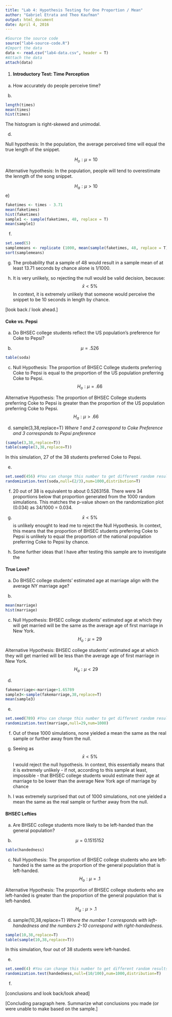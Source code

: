 ```yaml
---
title: "Lab 4: Hypothesis Testing for One Proportion / Mean"
author: "Gabriel Etrata and Theo Kaufman"
output: html_document
date: April 4, 2016
---
```


<!-- WARNING: This file must be in the same folder with the data and source code to work. DO NOT MODIFY THE CODE CHUNK BELOW OR CHANGE ANY FILENAMES-->

```r
#Source the source code
source("lab4-source-code.R")
#Import the data
data <- read.csv("lab4-data.csv", header = T)
#Attach the data
attach(data)
```

<!-- When you are done with your code, remove this piece of text (including the symbols at the beginning and end) and write a brief one or two sentence introduction to this lab. For example: "In this lab, we..." -->

(1) #### Introductory Test: Time Perception

a) How accurately do people perceive time?

c)
```r
length(times)
mean(times)
hist(times)
```

The histogram is right-skewed and unimodal. 

d) 

Null hypothesis: In the population, the average perceived time will equal the true length of the snippet.

$$H_o: \mu = 10$$


Alternative hypothesis: In the population, people will tend to overestimate the lenngth of the song snippet.

$$H_a: \mu > 10$$
e)
```r
faketimes <- times - 3.71
mean(faketimes)
hist(faketimes)
sample1 <- sample(faketimes, 48, replace = T)
mean(sample1)
```

f)

```r
set.seed(5) 
samplemeans <- replicate (1000, mean(sample(faketimes, 48, replace = T)))
sort(samplemeans)

```

g) The probability that a sample of 48 would result in a sample mean of at least 13.71 seconds by chance alone is 1/1000.

h) It is very unlikely, so rejecting the null would be valid decision, because: $$\bar{x} < 5\%$$
In context, it is extremely unlikely that someone would perceive the snippet to be 10 seconds in length by chance.

[look back / look ahead.]

#### Coke vs. Pepsi

(a) Do BHSEC college students reflect the US population's preference for Coke to Pepsi?

b) $$\mu = .526 $$
```r
table(soda)
```

c) Null Hypothesis: The proportion of BHSEC College students preferring Coke to Pepsi is equal to the proportion of the US population preferring Coke to Pepsi. 
$$H_o: \mu = .66$$

Alternative Hypothesis: The proportion of BHSEC College students preferring Coke to Pepsi is greater than the proportion of the US population preferring Coke to Pepsi.
$$H_a: \mu > .66$$

d) sample(3,38,replace=T) *Where 1 and 2 correspond to Coke Preference and 3 corresponds to Pepsi preference*
```r
(sample(3,38,replace=T))
table(sample(3,38,replace=T))
```

In this simulation, 27 of the 38 students preferred Coke to Pepsi. 

e) 
```r
set.seed(456) #You can change this number to get different random results.
randomization.test(soda,null=(2/3),num=1000,distribution=T)
```

f) 20 out of 38 is equivalent to about 0.5263158. There were 34 proportions below that proportion generated from the 1000 random simulations. This matches the p-value shown on the randomization plot (0.034) as 34/1000 = 0.034.

g) $$\bar{x} < 5\%$$ is unlikely enought to lead me to reject the Null Hypothesis. In context, this means that the proportion of BHSEC students preferring Coke to Pepsi is unlikely to equal the proportion of the national population preferring Coke to Pepsi by chance. 

h) Some further ideas that I have after testing this sample are to investigate the  

#### True Love?

a) Do BHSEC college students' estimated age at marriage align with the average NY marriage age?

b)
```r
mean(marriage)
hist(marriage)
```

c) Null Hypothesis: BHSEC college students' estimated age at which they will get married will be the same as the average age of first marriage in New York.
$$H_o: \mu = 29$$

Alternative Hypothesis: BHSEC college students' estimated age at which they will get married will be less than the average age of first marriage in New York.
$$H_a: \mu < 29$$

d) 
```r
fakemarriage<-marriage+1.65789
sample3<-sample(fakemarriage,38,replace=T)
mean(sample3)
```

e)
```r
set.seed(789) #You can change this number to get different random results.
randomization.test(marriage,null=29,num=1000)
```

f) Out of these 1000 simulations, none yielded a mean the same as the real sample or further away from the null. 

g) Seeing as $$\bar{x} < 5\%$$ I would reject the null hypothesis. In context, this essentially means that it is extremely unlikely - if not, according to this sample at least, impossible - that BHSEC college students would estimate their age at marriage to be lower than the average New York age of marriage by chance

h) I was extremely surprised that out of 1000 simulations, not one yielded a mean the same as the real sample or further away from the null. 

#### BHSEC Lefties

a) Are BHSEC college students more likely to be left-handed than the general population?

b)  $$\mu = 0.1515152$$
```r
table(handedness)
```

c) Null Hypothesis: The proportion of BHSEC college students who are left-handed is the same as the proportion of the general population that is left-handed. 
$$H_o: \mu = .1$$

Alternative Hypothesis: The proportion of BHSEC college students who are left-handed is greater than the proportion of the general population that is left-handed. 
$$H_a: \mu > .1$$

d) sample(10,38,replace=T) *Where the number 1 corresponds with left-handedness and the numbers 2-10 correspond with right-handedness.*
```r
sample(10,38,replace=T)
table(sample(10,38,replace=T))
```

In this simulation, four out of 38 students were left-handed.

e)
```r
set.seed(4) #You can change this number to get different random results.
randomization.test(handedness,null=(10/100),num=1000,distribution=T)
```

f)

[conclusions and look back/look ahead]

[Concluding paragraph here. Summarize what conclusions you made (or were unable to make based on the sample.]
